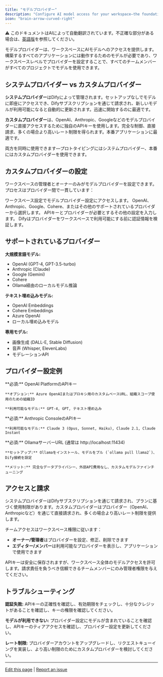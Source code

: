 ```yaml
---
title: "モデルプロバイダー"
description: "Configure AI model access for your workspace—the foundation that powers all your applications"
icon: "brain-arrow-curved-right"
---
```


<Note> ⚠️ このドキュメントはAIによって自動翻訳されています。不正確な部分がある場合は、[英語版](/en/documentation/pages/workspace/model-providers)を参照してください。</Note>


モデルプロバイダーは、ワークスペースにAIモデルへのアクセスを提供します。構築するすべてのアプリケーションには動作するためのモデルが必要であり、ワークスペースレベルでプロバイダーを設定することで、すべてのチームメンバーがすべてのプロジェクトでモデルを使用できます。

## システムプロバイダー vs カスタムプロバイダー

**システムプロバイダー**はDifyによって管理されます。セットアップなしでモデルに即座にアクセスでき、Difyサブスクリプションを通じて請求され、新しいモデルが利用可能になると自動的に更新されます。迅速に開始するのに最適です。

**カスタムプロバイダー**は、OpenAI、Anthropic、Googleなどのモデルプロバイダーに直接アクセスするために独自のAPIキーを使用します。完全な制御、直接請求、多くの場合より高いレート制限を得られます。本番アプリケーションに最適です。

両方を同時に使用できます—プロトタイピングにはシステムプロバイダー、本番にはカスタムプロバイダーを使用できます。

## カスタムプロバイダーの設定

ワークスペースの管理者とオーナーのみがモデルプロバイダーを設定できます。プロセスはプロバイダー間で一貫しています：

<Steps>
  <Step title="設定 → モデルプロバイダーに移動">
    ワークスペース設定でモデルプロバイダー設定にアクセスします。
  </Step>
  
  <Step title="プロバイダーを選択">
    OpenAI、Anthropic、Google、Cohere、またはその他のサポートされているプロバイダーから選択します。
  </Step>
  
  <Step title="認証情報を追加">
    APIキーとプロバイダーが必要とするその他の設定を入力します。
  </Step>
  
  <Step title="テストして保存">
    Difyはプロバイダーをワークスペースで利用可能にする前に認証情報を検証します。
  </Step>
</Steps>

## サポートされているプロバイダー

**大規模言語モデル:**
- OpenAI (GPT-4, GPT-3.5-turbo)
- Anthropic (Claude)  
- Google (Gemini)
- Cohere
- Ollama経由のローカルモデル推論

**テキスト埋め込みモデル:**
- OpenAI Embeddings
- Cohere Embeddings
- Azure OpenAI
- ローカル埋め込みモデル

**専用モデル:**
- 画像生成 (DALL-E, Stable Diffusion)
- 音声 (Whisper, ElevenLabs)
- モデレーションAPI

## プロバイダー設定例

<Tabs>
  <Tab title="OpenAI">
    **必須:** OpenAI PlatformのAPIキー
    
    **オプション:** Azure OpenAIまたはプロキシ用のカスタムベースURL、組織スコープ使用のための組織ID
    
    **利用可能なモデル:** GPT-4, GPT, テキスト埋め込み
  </Tab>
  
  <Tab title="Anthropic">
    **必須:** Anthropic ConsoleのAPIキー
    
    **利用可能なモデル:** Claude 3 (Opus, Sonnet, Haiku), Claude 2.1, Claude Instant
  </Tab>
  
  <Tab title="ローカル (Ollama)">
    **必須:** OllamaサーバーURL (通常は http://localhost:11434)
    
    **セットアップ:** Ollamaをインストール、モデルをプル (`ollama pull llama2`)、Dify接続を設定
    
    **メリット:** 完全なデータプライバシー、外部API費用なし、カスタムモデルファインチューニング
  </Tab>
</Tabs>

## アクセスと請求

システムプロバイダーはDifyサブスクリプションを通じて請求され、プランに基づく使用制限があります。カスタムプロバイダーはプロバイダー（OpenAI、Anthropicなど）を通じて直接請求され、多くの場合より高いレート制限を提供します。

チームアクセスはワークスペース権限に従います：
- **オーナー/管理者**はプロバイダーを設定、修正、削除できます
- **エディター/メンバー**は利用可能なプロバイダーを表示し、アプリケーションで使用できます

<Warning>
APIキーは安全に保存されますが、ワークスペース全体のモデルアクセスを許可します。請求責任を負うべき信頼できるチームメンバーにのみ管理者権限を与えてください。
</Warning>

## トラブルシューティング

**認証失敗:** APIキーの正確性を確認し、有効期限をチェックし、十分なクレジットがあることを確認し、キーの権限を確認してください。

**モデルが利用できない:** プロバイダー設定にモデルが含まれていることを確認し、APIキーのティアアクセスを確認し、プロバイダー設定を更新してください。

**レート制限:** プロバイダーアカウントをアップグレードし、リクエストキューイングを実装し、より高い制限のためにカスタムプロバイダーを検討してください。

---

[Edit this page](https://github.com/langgenius/dify-docs/edit/main/en/guides/workspace/model-providers.mdx) | [Report an issue](https://github.com/langgenius/dify-docs/issues/new?template=docs.yml)